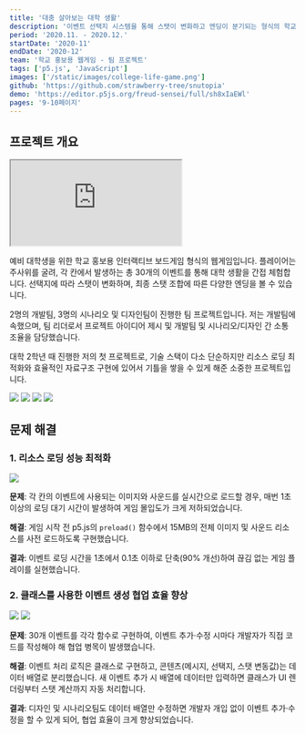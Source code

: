 ```yaml
---
title: '대충 살아보는 대학 생활'
description: '이벤트 선택지 시스템을 통해 스탯이 변화하고 엔딩이 분기되는 형식의 학교 홍보용 웹게임'
period: '2020.11. - 2020.12.'
startDate: '2020-11'
endDate: '2020-12'
team: '학교 홍보용 웹게임 - 팀 프로젝트'
tags: ['p5.js', 'JavaScript']
images: ['/static/images/college-life-game.png']
github: 'https://github.com/strawberry-tree/snutopia'
demo: 'https://editor.p5js.org/freud-sensei/full/sh8xIaEWl'
pages: '9-10페이지'
---
```


## 프로젝트 개요

<div
  className="mx-auto hidden w-full max-w-[800px] md:block print:hidden"
  style={{ aspectRatio: '5 / 4' }}
>
  <iframe
    className="h-full w-full"
    src="https://editor.p5js.org/freud-sensei/full/sh8xIaEWl"
  ></iframe>
</div>

예비 대학생을 위한 학교 홍보용 인터랙티브 보드게임 형식의 웹게임입니다. 플레이어는 주사위를 굴려, 각 칸에서 발생하는 총 30개의 이벤트를 통해 대학 생활을 간접 체험합니다. 선택지에 따라 스탯이 변화하며, 최종 스탯 조합에 따른 다양한 엔딩을 볼 수 있습니다.

2명의 개발팀, 3명의 시나리오 및 디자인팀이 진행한 팀 프로젝트입니다. 저는 개발팀에 속했으며, 팀 리더로서 프로젝트 아이디어 제시 및 개발팀 및 시나리오/디자인 간 소통 조율을 담당했습니다.

대학 2학년 때 진행한 저의 첫 프로젝트로, 기술 스택이 다소 단순하지만 리소스 로딩 최적화와 효율적인 자료구조 구현에 있어서 기틀을 쌓을 수 있게 해준 소중한 프로젝트입니다.

<div className="mx-auto grid grid-cols-1 gap-0 md:max-w-4xl md:grid-cols-2 print:mt-20 print:grid-cols-2">
  <img
    className="!my-0 block aspect-[10/7] h-auto w-full object-cover"
    src="/static/images/college-life-game/college-life-game-1.png"
  />
  <img
    className="!my-0 block aspect-[10/7] h-auto w-full object-cover"
    src="/static/images/college-life-game/college-life-game-2.png"
  />
  <img
    className="!my-0 block aspect-[10/7] h-auto w-full object-cover"
    src="/static/images/college-life-game/college-life-game-3.png"
  />
  <img
    className="!my-0 block aspect-[10/7] h-auto w-full object-cover"
    src="/static/images/college-life-game/college-life-game-4.png"
  />
</div>

## 문제 해결

### 1. 리소스 로딩 성능 최적화

<img
  className="mx-auto w-full max-w-4xl print:w-xl"
  src="/static/images/college-life-game/college-life-game-5.png"
/>

**문제**: 각 칸의 이벤트에 사용되는 이미지와 사운드를 실시간으로 로드할 경우, 매번 1초 이상의 로딩 대기 시간이 발생하여 게임 몰입도가 크게 저하되었습니다.

**해결**: 게임 시작 전 p5.js의 `preload()` 함수에서 15MB의 전체 이미지 및 사운드 리소스를 사전 로드하도록 구현했습니다.

**결과**: 이벤트 로딩 시간을 1초에서 0.1초 이하로 단축(90% 개선)하여 끊김 없는 게임 플레이를 실현했습니다.

### 2. 클래스를 사용한 이벤트 생성 협업 효율 향상

<div className="grid grid-cols-1 items-center gap-0 md:mx-auto md:max-w-3xl md:grid-cols-2 md:gap-2 print:mx-auto print:max-w-xl print:grid-cols-2 print:gap-2">
  <img src="/static/images/college-life-game/college-life-game-6a.png" />
  <img src="/static/images/college-life-game/college-life-game-6b.png" />
</div>

**문제**: 30개 이벤트를 각각 함수로 구현하여, 이벤트 추가·수정 시마다 개발자가 직접 코드를 작성해야 해 협업 병목이 발생했습니다.

**해결**: 이벤트 처리 로직은 클래스로 구현하고, 콘텐츠(메시지, 선택지, 스탯 변동값)는 데이터 배열로 분리했습니다. 새 이벤트 추가 시 배열에 데이터만 입력하면 클래스가 UI 렌더링부터 스탯 계산까지 자동 처리합니다.

**결과**: 디자인 및 시나리오팀도 데이터 배열만 수정하면 개발자 개입 없이 이벤트 추가·수정을 할 수 있게 되어, 협업 효율이 크게 향상되었습니다.
